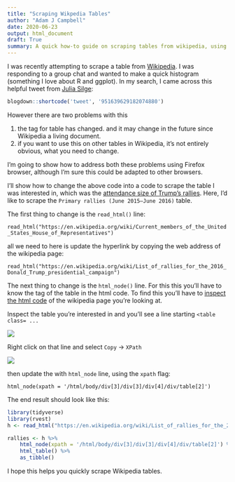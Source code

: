 ```yaml
---
title: "Scraping Wikpedia Tables"
author: "Adam J Campbell"
date: 2020-06-23
output: html_document
draft: True
summary: A quick how-to guide on scraping tables from wikipedia, using R.
---
```


I was recently attempting to scrape a table from [Wikipedia](https://en.wikipedia.org/wiki/Main_Page).  I was responding to a group chat and wanted to make a quick histogram (something I love about R and ggplot).  In my search, I came across this helpful tweet from [Julia Silge](https://twitter.com/juliasilge):

```r
blogdown::shortcode('tweet', '951639629182074880')
```

However there are two problems with this

1. the tag for table has changed. and it may change in the future since Wikipedia a living document.
2. if you want to use this on other tables in Wikipedia, it's not entirely obvious, what you need to change.

I'm going to show how to address both these problems using Firefox browser, although I'm sure this could be adapted to other browsers.  

I'll show how to change the above code into a code to scrape the table I was interested in, which was the [attendance size of Trump's rallies](https://en.wikipedia.org/wiki/List_of_rallies_for_the_2016_Donald_Trump_presidential_campaign).  Here, I'd like to scrape the `Primary rallies (June 2015–June 2016) ` table.

The first thing to change is the `read_html()` line:

`read_html("https://en.wikipedia.org/wiki/Current_members_of_the_United_States_House_of_Representatives")`

all we need to here is update the hyperlink by copying the web address of the wikipedia page:

`read_html("https://en.wikipedia.org/wiki/List_of_rallies_for_the_2016_Donald_Trump_presidential_campaign")`

The next thing to change is the `html_node()` line.  For this this you'll have to know the tag of the table in the html code.  To find this you'll have to [inspect the html code](https://www.lifewire.com/get-inspect-element-tool-for-browser-756549) of the wikipedia page you're looking at.

Inspect the table you're interested in and you'll see a line starting `<table class= ...`

![](/img/wikitable_example.png)

Right click on that line and select `Copy` -> `XPath`

![](/img/copy_xcode.png)


then update the with `html_node` line, using the `xpath` flag:

`html_node(xpath = '/html/body/div[3]/div[3]/div[4]/div/table[2]')`


The end result should look like this:
```r
library(tidyverse)
library(rvest)
h <- read_html("https://en.wikipedia.org/wiki/List_of_rallies_for_the_2016_Donald_Trump_presidential_campaign")

rallies <- h %>%
    html_node(xpath = '/html/body/div[3]/div[3]/div[4]/div/table[2]') %>%
    html_table() %>%
    as_tibble()

```

I hope this helps you quickly scrape Wikipedia tables.
